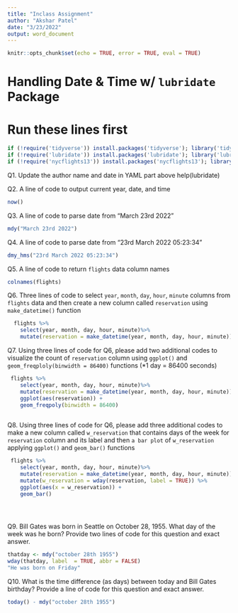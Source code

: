 ---
title: "Inclass Assignment"
author: "Akshar Patel"
date: "3/23/2022"
output: word_document
---

```{r setup, include=FALSE}
knitr::opts_chunk$set(echo = TRUE, error = TRUE, eval = TRUE)
```

# Handling Date & Time w/ `lubridate` Package

# Run these lines first
```{r}
if (!require('tidyverse')) install.packages('tidyverse'); library('tidyverse')
if (!require('lubridate')) install.packages('lubridate'); library('lubridate')
if (!require('nycflights13')) install.packages('nycflights13'); library('nycflights13')
```

Q1. 
Update the author name and date in YAML part above
help(lubridate)

Q2. 
A line of code to output current year, date, and time
```{r}
now()
```

Q3. 
A line of code to parse date from "March 23rd 2022"
```{r}

mdy("March 23rd 2022") 

```

Q4. 
A line of code to parse date from "23rd March 2022 05:23:34" 
```{r}

dmy_hms("23rd March 2022 05:23:34")

```

Q5. 
A line of code to return `flights` data column names
```{r}

colnames(flights)

```

Q6. 
Three lines of code to select `year`, `month`, `day`, `hour`, `minute` columns from `flights` data and then 
create a new column called `reservation` using `make_datetime()` function
```{r}

  flights %>%
    select(year, month, day, hour, minute)%>%
    mutate(reservation = make_datetime(year, month, day, hour, minute))

```

Q7. 
Using three lines of code for Q6, please add two additional codes to visualize 
the count of `reservation` column using `ggplot()` and `geom_freqploly(binwidth = 86400)` functions (*1 day = 86400 seconds)
```{r}

 flights %>%
    select(year, month, day, hour, minute)%>%
    mutate(reservation = make_datetime(year, month, day, hour, minute))%>%
    ggplot(aes(reservation)) +
    geom_freqpoly(binwidth = 86400)
    

```

Q8. 
Using three lines of code for Q6, please add three additional codes to make 
a new column called `w_reservation` that contains days of the week for `reservation` column and its label
and then `a bar plot` of `w_reservation` applying `ggplot()` and `geom_bar()` functions
```{r}

 flights %>%
    select(year, month, day, hour, minute)%>%
    mutate(reservation = make_datetime(year, month, day, hour, minute))%>%
    mutate(w_reservation = wday(reservation, label = TRUE)) %>%
    ggplot(aes(x = w_reservation)) +
    geom_bar()


 
```

Q9. Bill Gates was born in Seattle on October 28, 1955. What day of the week was he born? Provide two lines of code for this question and exact answer.    
```{r}

thatday <- mdy("october 28th 1955")
wday(thatday, label  = TRUE, abbr = FALSE)
"He was born on Friday"

```

Q10. What is the time difference (as days) between today and Bill Gates birthday? Provide a line of code for this question and exact answer.  
```{r}


today() - mdy("october 28th 1955")


```




